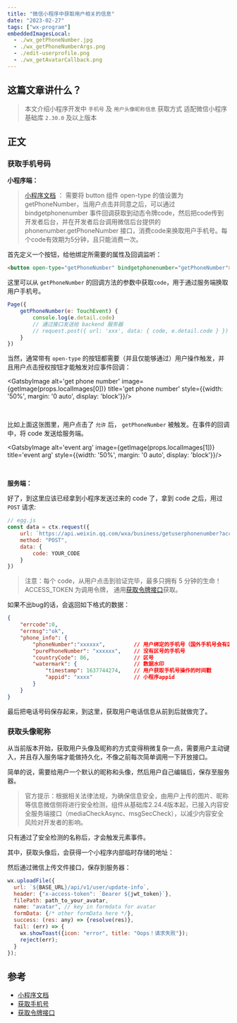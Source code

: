 ```yaml
---
title: "微信小程序中获取用户相关的信息"
date: "2023-02-27"
tags: ["wx-program"]
embeddedImagesLocal:
  - ./wx_getPhoneNumber.jpg
  - ./wx_getPhoneNumberArgs.png
  - ./edit-userprofile.png
  - ./wx_getAvatarCallback.png
---
```




## 这篇文章讲什么？
> 本文介绍小程序开发中 `手机号` 及 `用户头像昵称信息` 获取方式
> 适配微信小程序基础库 `2.30.0` 及以上版本

## 正文

### 获取手机号码

**小程序端：**

> [小程序文档](https://developers.weixin.qq.com/miniprogram/dev/framework/open-ability/getPhoneNumber.html) ： 需要将 button 组件 open-type 的值设置为 getPhoneNumber，当用户点击并同意之后，可以通过 bindgetphonenumber 事件回调获取到动态令牌code，然后把code传到开发者后台，并在开发者后台调用微信后台提供的 phonenumber.getPhoneNumber 接口，消费code来换取用户手机号。每个code有效期为5分钟，且只能消费一次。

首先定义一个按钮，给他绑定所需要的属性及回调监听：

```html
<button open-type="getPhoneNumber" bindgetphonenumber="getPhoneNumber">获取手机号</button>
```

这里可以从 `getPhoneNumber` 的回调方法的参数中获取`code`，用于通过服务端换取用户手机号。

```javascript
Page({
    getPhoneNumber(e: TouchEvent) {
        console.log(e.detail.code)
        // 通过接口发送给 backend 服务器
        // request.post({ url: 'xxx', data: { code, e.detail.code } })
    }
})
```

当然，通常带有 `open-type` 的按钮都需要（并且仅能够通过）用户操作触发，并且用户点击授权按钮才能触发对应事件回调：

<GatsbyImage alt='get phone number' image={getImage(props.localImages[0])} title='get phone number' style={{width: '50%', margin: '0 auto', display: 'block'}}/>

<br />

比如上面这张图里，用户点击了 `允许` 后， `getPhoneNumber` 被触发。在事件的回调中，将 code 发送给服务端。

<GatsbyImage alt='event arg' image={getImage(props.localImages[1])} title='event arg' style={{width: '50%', margin: '0 auto', display: 'block'}}/>

<br />

**服务端：**

好了，到这里应该已经拿到小程序发送过来的 code 了，拿到 code 之后，用过 `POST` 请求:

```javascript
// egg.js
const data = ctx.request({
    url: `https://api.weixin.qq.com/wxa/business/getuserphonenumber?access_token=${YOUR_ACCESS_TOKEN}`,
    method: "POST",
    data: {
        code: YOUR_CODE
    }
})
```

> 注意：每个 code，从用户点击到验证完毕，最多只拥有 5 分钟的生命！
> ACCESS_TOKEN 为调用令牌， 通用[获取令牌接口](https://developers.weixin.qq.com/doc/oplatform/Third-party_Platforms/2.0/api/ThirdParty/token/api_authorizer_token.html)获取。


如果不出bug的话，会返回如下格式的数据：

```json lines
{
    "errcode":0,
    "errmsg":"ok",
    "phone_info": {
        "phoneNumber":"xxxxxx",         // 用户绑定的手机号（国外手机号会有区号）
        "purePhoneNumber": "xxxxxx",    // 没有区号的手机号
        "countryCode": 86,              // 区号
        "watermark": {                  // 数据水印
            "timestamp": 1637744274,    // 用户获取手机号操作的时间戳
            "appid": "xxxx"             // 小程序appid
        }
    }
}
```

最后把电话号码保存起来，到这里，获取用户电话信息从前到后就做完了。

### 获取头像昵称

从当前版本开始，获取用户头像及昵称的方式变得稍微复杂一点，需要用户主动键入，并且存入服务端才能做持久化，不像之前每次简单调用一下开放接口。

简单的说，需要给用户一个默认的昵称和头像，然后用户自己编辑后，保存至服务器。

<GatsbyImage alt='获取用户头像昵称' image={getImage(props.localImages[2])} title='获取用户头像昵称'/>

> 官方提示：根据相关法律法规，为确保信息安全，由用户上传的图片、昵称等信息微信侧将进行安全检测，组件从基础库2.24.4版本起，已接入内容安全服务端接口（mediaCheckAsync、msgSecCheck），以减少内容安全风险对开发者的影响。

只有通过了安全检测的名称后，才会触发元素事件。

其中，获取头像后，会获得一个小程序内部临时存储的地址：

<GatsbyImage alt='获取用户头像回调' image={getImage(props.localImages[3])} title='获取用户头像回调'/>

然后通过微信上传文件接口，保存到服务器：

```javascript
wx.uploadFile({
  url: `${BASE_URL}/api/v1/user/update-info`,
  header: {"x-access-token": `Bearer ${jwt_token}`},
  filePath: path_to_your_avatar,
  name: "avatar", // key in formdata for avatar
  formData: {/* other formData here */},
  success: (res: any) => {resolve(res)},
  fail: (err) => {
    wx.showToast({icon: "error", title: "Oops！请求失败"});
    reject(err);
  }
});
```

## 参考

- [小程序文档](https://developers.weixin.qq.com/miniprogram/dev/framework/open-ability/getPhoneNumber.html)
- [获取手机号](https://developers.weixin.qq.com/miniprogram/dev/OpenApiDoc/user-info/phone-number/getPhoneNumber.html)
- [获取令牌接口](https://developers.weixin.qq.com/doc/oplatform/Third-party_Platforms/2.0/api/ThirdParty/token/api_authorizer_token.html)
